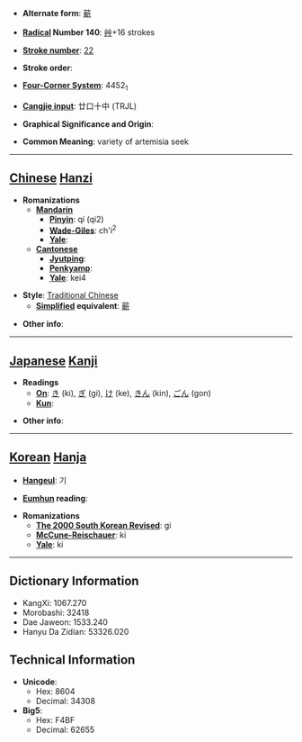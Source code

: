* '''Alternate form''': [[蕲]]

* '''[[Wiktionary:Chinese radical index| Radical]] Number 140''': [[Wiktionary:Chinese radical index 艸|艸]]+16 strokes

* '''[[Wiktionary:Chinese total strokes index|Stroke number]]''': [[Wiktionary:Chinese total strokes index 22|22]]

* '''Stroke order''': 

* '''[[Wiktionary:Chinese four corner index|Four-Corner System]]''': 4452<sub>1</sub>

* '''[[Wiktionary:Chinese Cangjie index|Cangjie input]]''': 廿口十中 (TRJL)

* '''Graphical Significance and Origin''': 

* '''Common Meaning''': variety of artemisia seek

----

== [[Chinese]] [[Hanzi]] ==

* '''Romanizations'''
** '''[[Mandarin]]'''
*** '''[[Pinyin]]''': qí (qi2)
*** '''[[Wade-Giles]]''': ch'i<sup>2</sup>
*** '''[[Yale]]''': 
** '''[[Cantonese]]'''
*** '''[[Jyutping]]''':
*** '''[[Penkyamp]]''': 
*** '''[[Yale]]''': kei4

* '''Style''': [[Traditional Chinese]] 
** '''[[Simplified Chinese|Simplified]] equivalent''': [[蕲]]

* '''Other info''': 

----

== [[Japanese]] [[Kanji]] ==

* '''Readings'''
** '''[[On]]''': [[き]] (ki), [[ぎ]] (gi), [[け]] (ke), [[きん]] (kin), [[ごん]] (gon)
** '''[[Kun]]''': 

* '''Other info''':  

----

== [[Korean]] [[Hanja]] ==

* '''[[Hangeul]]''': 기

* '''[[Eumhun]] reading''': 

* '''Romanizations'''
** '''[[The 2000 South Korean Revised Romanization|The 2000 South Korean Revised]]''': gi
** '''[[McCune-Reischauer]]''': ki
** '''[[Yale]]''': ki

----

== Dictionary Information ==

* KangXi: 1067.270
* Morobashi: 32418
* Dae Jaweon: 1533.240
* Hanyu Da Zidian: 53326.020

== Technical Information ==

* '''Unicode''':
** Hex: 8604
** Decimal: 34308
* '''Big5''':
** Hex: F4BF
** Decimal: 62655